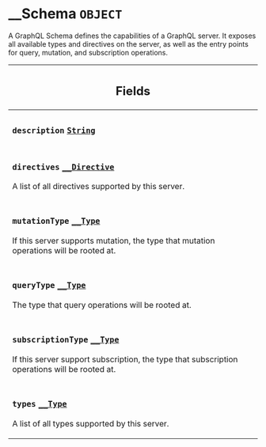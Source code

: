 <!--
  _____   ____    _   _  ____ _______   ______ _____ _____ _______
  |  __  / __   |  | |/ __ __   __| |  ____|  __ _   _|__   __|
  | |  | | |  | | |  | | |  | | | |    | |__  | |  | || |    | |
  | |  | | |  | | | . ` | |  | | | |    |  __| | |  | || |    | |
  | |__| | |__| | | |  | |__| | | |    | |____| |__| || |_   | |
  |_____/ ____/  |_| _|____/  |_|    |______|_____/_____|  |_|
  This file is auto-generated by script/generate_graphql_api_content.sh,
  please build the schema.json by running `rails api:graph:export`
  with https://github.com/buildkite/buildkite/,
  replace the content in data/graphql_data_schema.json
  and run the generation script `./scripts/generate-graphql-api-content.sh`.
-->
<!-- vale off -->
<h1 class="has-pills" data-algolia-exclude>
  __Schema
  <span class="pill pill--object pill--normal-case pill--large"><code>OBJECT</code></span>
</h1>
<!-- vale on -->

<p>
  A GraphQL Schema defines the capabilities of a GraphQL server. It exposes all
  available types and directives on the server, as well as the entry points for
  query, mutation, and subscription operations.
</p>

<table class="responsive-table responsive-table--single-column-rows">
  <thead>
    <th>
      <h2 data-algolia-exclude>Fields</h2>
    </th>
  </thead>
  <tbody>
    <tr>
      <td>
        <h3 class="is-small has-pills">
          <code>description</code>
          <a
            href="/docs/apis/graphql/schemas/scalar/string"
            class="pill pill--scalar pill--normal-case pill--medium"
            title="Go to SCALAR String"
          >
            <code>String</code>
          </a>
        </h3>
      </td>
    </tr>
    <tr>
      <td>
        <h3 class="is-small has-pills">
          <code>directives</code>
          <a
            href="/docs/apis/graphql/schemas/object/__directive"
            class="pill pill--object pill--normal-case pill--medium"
            title="Go to OBJECT __Directive"
          >
            <code>__Directive</code>
          </a>
        </h3>
        <p>A list of all directives supported by this server.</p>
      </td>
    </tr>
    <tr>
      <td>
        <h3 class="is-small has-pills">
          <code>mutationType</code>
          <a
            href="/docs/apis/graphql/schemas/object/__type"
            class="pill pill--object pill--normal-case pill--medium"
            title="Go to OBJECT __Type"
          >
            <code>__Type</code>
          </a>
        </h3>
        <p>
          If this server supports mutation, the type that mutation operations
          will be rooted at.
        </p>
      </td>
    </tr>
    <tr>
      <td>
        <h3 class="is-small has-pills">
          <code>queryType</code>
          <a
            href="/docs/apis/graphql/schemas/object/__type"
            class="pill pill--object pill--normal-case pill--medium"
            title="Go to OBJECT __Type"
          >
            <code>__Type</code>
          </a>
        </h3>
        <p>The type that query operations will be rooted at.</p>
      </td>
    </tr>
    <tr>
      <td>
        <h3 class="is-small has-pills">
          <code>subscriptionType</code>
          <a
            href="/docs/apis/graphql/schemas/object/__type"
            class="pill pill--object pill--normal-case pill--medium"
            title="Go to OBJECT __Type"
          >
            <code>__Type</code>
          </a>
        </h3>
        <p>
          If this server support subscription, the type that subscription
          operations will be rooted at.
        </p>
      </td>
    </tr>
    <tr>
      <td>
        <h3 class="is-small has-pills">
          <code>types</code>
          <a
            href="/docs/apis/graphql/schemas/object/__type"
            class="pill pill--object pill--normal-case pill--medium"
            title="Go to OBJECT __Type"
          >
            <code>__Type</code>
          </a>
        </h3>
        <p>A list of all types supported by this server.</p>
      </td>
    </tr>
  </tbody>
</table>
